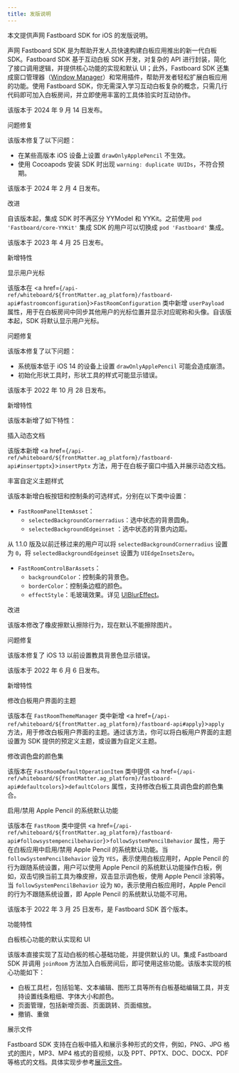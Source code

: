 ```yaml
---
title: 发版说明
---
```




本文提供声网 Fastboard SDK for iOS 的发版说明。

声网 Fastboard SDK 是为帮助开发人员快速构建白板应用推出的新一代白板 SDK。Fastboard SDK 基于互动白板 SDK 开发，对复杂的 API 进行封装，简化了接口调用逻辑，并提供核心功能的实现和默认 UI；此外，Fastboard SDK 还集成窗口管理器（[Window Manager](https://github.com/netless-io/window-manager)）和常用插件，帮助开发者轻松扩展白板应用的功能。使用 Fastboard SDK，你无需深入学习互动白板复杂的概念，只需几行代码即可加入白板房间，并立即使用丰富的工具体验实时互动协作。

<VersionSection version="1.4.2 版">

该版本于 2024 年 9 月 14 日发布。

<VersionTitle icon="/img/icons/version-bugfix.png">问题修复</VersionTitle>

该版本修复了以下问题：

- 在某些高版本 iOS 设备上设置 `drawOnlyApplePencil` 不生效。
- 使用 Cocoapods 安装 SDK 时出现 `warning: duplicate UUIDs`，不符合预期。

</VersionSection>

<VersionSection version="1.4.0 版">

该版本于 2024 年 2 月 4 日发布。

<VersionTitle icon="/img/icons/version-improve.png">改进</VersionTitle>

自该版本起，集成 SDK 时不再区分 YYModel 和 YYKit。之前使用 `pod 'Fastboard/core-YYKit'` 集成 SDK 的用户可以切换成 `pod 'Fastboard'` 集成。

</VersionSection>

<VersionSection version="1.2.2 版">

该版本于 2023 年 4 月 25 日发布。

<VersionTitle icon="/img/icons/version-feature.png">新增特性</VersionTitle>


<ListTitle>显示用户光标</ListTitle>

该版本在 <a href={`/api-ref/whiteboard/${frontMatter.ag_platform}/fastboard-api#fastroomconfiguration`}>`FastRoomConfiguration`</a> 类中新增 `userPayload` 属性，用于在白板房间中同步其他用户的光标位置并显示对应昵称和头像。自该版本起，SDK 将默认显示用户光标。

<VersionTitle icon="/img/icons/version-bugfix.png">问题修复</VersionTitle>


该版本修复了以下问题：

- 系统版本低于 iOS 14 的设备上设置 `drawOnlyApplePencil` 可能会造成崩溃。
- 初始化形状工具时，形状工具的样式可能显示错误。

</VersionSection>

<VersionSection version="1.1.2 版">

该版本于 2022 年 10 月 28 日发布。

<VersionTitle icon="/img/icons/version-feature.png">新增特性</VersionTitle>


该版本新增了如下特性：

<ListTitle>插入动态文档</ListTitle>

该版本新增 <a href={`/api-ref/whiteboard/${frontMatter.ag_platform}/fastboard-api#insertpptx`}>`insertPptx`</a> 方法，用于在白板子窗口中插入并展示动态文档。

<ListTitle>丰富自定义主题样式</ListTitle>

该版本新增白板按钮和控制条的可选样式，分别在以下类中设置：

- `FastRoomPanelItemAsset`：
  - `selectedBackgroundCornerradius`：选中状态的背景圆角。
  - `selectedBackgroundEdgeinset` ：选中状态的背景内边距。
	
  
<Admonition type="caution" title="注意">
从 1.1.0 版及以前迁移过来的用户可以将 <code>selectedBackgroundCornerradius</code> 设置为 <code>0</code>，将 <code>selectedBackgroundEdgeinset</code> 设置为 <code>UIEdgeInsetsZero</code>。
</Admonition>


- `FastRoomControlBarAssets`： 
  - `backgroundColor`：控制条的背景色。
  - `borderColor`：控制条边框的颜色。
  - `effectStyle`：毛玻璃效果。详见 [UIBlurEffect](https://developer.apple.com/documentation/uikit/uiblureffect)。

<VersionTitle icon="/img/icons/version-improve.png">改进</VersionTitle>


该版本修改了橡皮擦默认擦除行为，现在默认不能擦除图片。

<VersionTitle icon="/img/icons/version-bugfix.png">问题修复</VersionTitle>


该版本修复了 iOS 13 以前设置教具背景色显示错误。


</VersionSection>

<VersionSection version="1.0.6 版">

该版本于 2022 年 6 月 6 日发布。

<VersionTitle icon="/img/icons/version-feature.png">新增特性</VersionTitle>


<ListTitle>修改白板用户界面的主题</ListTitle>

该版本在 `FastRoomThemeManager` 类中新增 <a href={`/api-ref/whiteboard/${frontMatter.ag_platform}/fastboard-api#apply`}>`apply`</a> 方法，用于修改白板用户界面的主题。通过该方法，你可以将白板用户界面的主题设置为 SDK 提供的预定义主题，或设置为自定义主题。

<ListTitle>修改调色盘的颜色集</ListTitle>

该版本在 `FastRoomDefaultOperationItem` 类中提供 <a href={`/api-ref/whiteboard/${frontMatter.ag_platform}/fastboard-api#defaultcolors`}>`defaultColors`</a> 属性，支持修改白板工具调色盘的颜色集合。

<ListTitle>启用/禁用 Apple Pencil 的系统默认功能</ListTitle>

该版本在 `FastRoom` 类中提供 <a href={`/api-ref/whiteboard/${frontMatter.ag_platform}/fastboard-api#followsystempencilbehavior`}>`followSystemPencilBehavior`</a> 属性，用于在白板应用中启用/禁用 Apple Pencil 的系统默认功能。当 `followSystemPencilBehavior` 设为 `YES`，表示使用白板应用时，Apple Pencil 的行为跟随系统设置，用户可以使用 Apple Pencil 的系统默认功能操作白板，例如，双击切换当前工具为橡皮擦，双击显示调色板，使用 Apple Pencil 涂鸦等。当 `followSystemPencilBehavior` 设为 `NO`，表示使用白板应用时，Apple Pencil 的行为不跟随系统设置，即 Apple Pencil 的系统默认功能不可用。

</VersionSection>

<VersionSection version="1.0.3 版">

该版本于 2022 年 3 月 25 日发布，是 Fastboard SDK 首个版本。

<VersionTitle icon="/img/icons/version-feature.png">功能特性</VersionTitle>


<ListTitle>白板核心功能的默认实现和 UI</ListTitle>

该版本直接实现了互动白板的核心基础功能，并提供默认的 UI。集成 Fastboard SDK 并调用 `joinRoom` 方法加入白板房间后，即可使用这些功能。该版本实现的核心功能如下：

- 白板工具栏，包括铅笔、文本编辑、图形工具等所有白板基础编辑工具，并支持设置线条粗细、字体大小和颜色。
- 页面管理，包括新增页面、页面跳转、页面缩放。
- 撤销、重做

<ListTitle>展示文件</ListTitle>

Fastboard SDK 支持在白板中插入和展示多种形式的文件，例如，PNG、JPG 格式的图片，MP3、MP4 格式的音视频，以及 PPT、PPTX、DOC、DOCX、PDF 等格式的文档。具体实现步参考[展示文件](./basic-features/present-files-fb)。


</VersionSection>